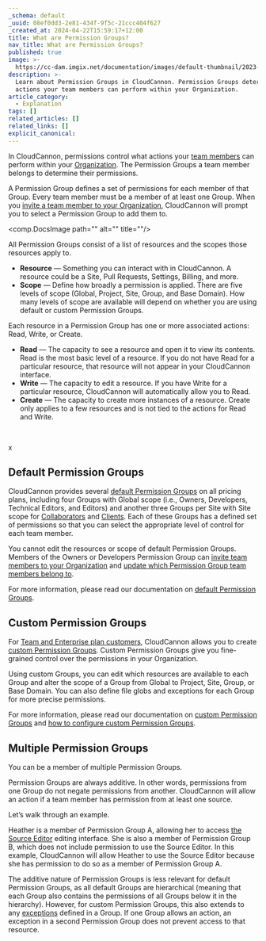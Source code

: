 ```yaml
---
_schema: default
_uuid: 08ef0dd3-2e81-434f-9f5c-21ccc404f627
_created_at: 2024-04-22T15:59:17+12:00
title: What are Permission Groups?
nav_title: What are Permission Groups?
published: true
image: >-
  https://cc-dam.imgix.net/documentation/images/default-thumbnail/2023-Q4/CloudCannon-Documentation-Thumbnail.png
description: >-
  Learn about Permission Groups in CloudCannon. Permission Groups determine what
  actions your team members can perform within your Organization.
article_category:
  - Explanation
tags: []
related_articles: []
related_links: []
explicit_canonical:
---
```

In CloudCannon, permissions control what actions your [team members](/documentation/articles/what-is-a-team-member/) can perform within your [Organization](/documentation/articles/what-is-an-organization/). The Permission Groups a team member belongs to determine their permissions.

A Permission Group defines a set of permissions for each member of that Group. Every team member must be a member of at least one Group. When you [invite a team member to your Organization](/documentation/articles/manage-your-team-members/#add-a-team-member-to-your-organization), CloudCannon will prompt you to select a Permission Group to add them to.

<comp.DocsImage path="" alt="" title=""/>

All Permission Groups consist of a list of resources and the scopes those resources apply to.

* **Resource** — Something you can interact with in CloudCannon. A resource could be a Site, Pull Requests, Settings, Billing, and more.
* **Scope** — Define how broadly a permission is applied. There are five levels of scope (Global, Project, Site, Group, and Base Domain). How many levels of scope are available will depend on whether you are using default or custom Permission Groups.

Each resource in a Permission Group has one or more associated actions: Read, Write, or Create.

* **Read** — The capacity to see a resource and open it to view its contents. Read is the most basic level of a resource. If you do not have Read for a particular resource, that resource will not appear in your CloudCannon interface.
* **Write** — The capacity to edit a resource. If you have Write for a particular resource, CloudCannon will automatically allow you to Read.
* **Create** — The capacity to create more instances of a resource. Create only applies to a few resources and is not tied to the actions for Read and Write.

&nbsp;

x

## Default Permission Groups

CloudCannon provides several [default Permission Groups](/documentation/articles/default-permission-groups/) on all pricing plans, including four Groups with Global scope (i.e., Owners, Developers, Technical Editors, and Editors) and another three Groups per Site with Site scope for [Collaborators](/documentation/articles/share-a-site-with-site-sharing/) and [Clients](/documentation/articles/share-a-site-with-client-sharing/). Each of these Groups has a defined set of permissions so that you can select the appropriate level of control for each team member.

You cannot edit the resources or scope of default Permission Groups. Members of the Owners or Developers Permission Group can [invite team members to your Organization](/documentation/articles/manage-your-team-members/#add-a-team-member-to-your-organization) and [update which Permission Group team members belong to](/documentation/articles/manage-your-team-members/#update-a-team-members-permissions).

For more information, please read our documentation on [default Permission Groups](/documentation/articles/default-permission-groups/).

## Custom Permission Groups

For [Team and Enterprise plan customers](/pricing/), CloudCannon allows you to create [custom Permission Groups](/documentation/articles/what-are-custom-permission-groups/). Custom Permission Groups give you fine-grained control over the permissions in your Organization.

Using custom Groups, you can edit which resources are available to each Group and alter the scope of a Group from Global to Project, Site, Group, or Base Domain. You can also define file globs and exceptions for each Group for more precise permissions.

For more information, please read our documentation on [custom Permission Groups](/documentation/articles/what-are-custom-permission-groups/) and [how to configure custom Permission Groups](/documentation/articles/configure-custom-permission-groups/).

## Multiple Permission Groups

You can be a member of multiple Permission Groups.

Permission Groups are always additive. In other words, permissions from one Group do not negate permissions from another. CloudCannon will allow an action if a team member has permission from at least one source.

Let’s walk through an example.

Heather is a member of Permission Group A, allowing her to access [the Source Editor](/documentation/articles/the-source-editor/) editing interface. She is also a member of Permission Group B, which does not include permission to use the Source Editor. In this example, CloudCannon will allow Heather to use the Source Editor because she has permission to do so as a member of Permission Group A.

The additive nature of Permission Groups is less relevant for default Permission Groups, as all default Groups are hierarchical (meaning that each Group also contains the permissions of all Groups below it in the hierarchy). However, for custom Permission Groups, this also extends to any [exceptions](/documentation/articles/what-are-custom-permission-groups/#exceptions) defined in a Group. If one Group allows an action, an exception in a second Permission Group does not prevent access to that resource.